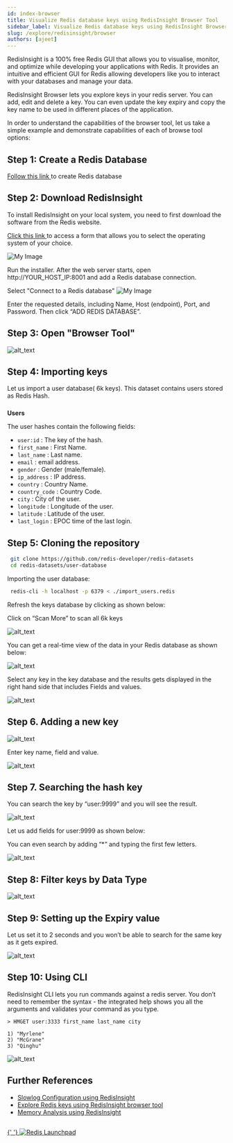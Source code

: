 ```yaml
---
id: index-browser
title: Visualize Redis database keys using RedisInsight Browser Tool
sidebar_label: Visualize Redis database keys using RedisInsight Browser Tool
slug: /explore/redisinsight/browser
authors: [ajeet]
---
```



RedisInsight is a 100% free Redis GUI that allows you to visualise, monitor, and optimize while developing your applications with Redis. It provides an intuitive and efficient GUI for Redis allowing developers like you to interact with your databases and manage your data.

RedisInsight Browser lets you explore keys in your redis server. You can add, edit and delete a key. You can even update the key expiry and copy the key name to be used in different places of the application.

In order to understand the capabilities of the browser tool, let us take a simple example and demonstrate capabilities of each of browse tool options:

## Step 1: Create a Redis Database

[Follow this link ](https://developer.redis.com/create)to create Redis database

## Step 2: Download RedisInsight

To install RedisInsight on your local system, you need to first download the software from the Redis website.

[Click this link ](https://redis.com/redis-enterprise/redis-insight/#insight-form) to access a form that allows you to select the operating system of your choice.

![My Image](images/redisinsightinstall.png)

Run the installer. After the web server starts, open http://YOUR_HOST_IP:8001 and add a Redis database connection.

Select "Connect to a Redis database"
![My Image](images/redisinsight4.png)

Enter the requested details, including Name, Host (endpoint), Port, and Password. Then click “ADD REDIS DATABASE”.

## Step 3: Open "Browser Tool"

![alt_text](images/image1.png)

## Step 4: Importing keys

Let us import a user database( 6k keys). This dataset contains users stored as Redis Hash.

###

**Users**

The user hashes contain the following fields:

- `user:id` : The key of the hash.
- `first_name` : First Name.
- `last_name` : Last name.
- `email` : email address.
- `gender` : Gender (male/female).
- `ip_address` : IP address.
- `country` : Country Name.
- `country_code` : Country Code.
- `city` : City of the user.
- `longitude` : Longitude of the user.
- `latitude` : Latitude of the user.
- `last_login` : EPOC time of the last login.

## Step 5: Cloning the repository

```bash
 git clone https://github.com/redis-developer/redis-datasets
 cd redis-datasets/user-database
```

Importing the user database:

```bash
 redis-cli -h localhost -p 6379 < ./import_users.redis
```

Refresh the keys database by clicking as shown below:

Click on “Scan More” to scan all 6k keys

![alt_text](images/image3.png)

You can get a real-time view of the data in your Redis database as shown below:

![alt_text](images/image4.png)

Select any key in the key database and the results gets displayed in the right hand side that includes Fields and values.

![alt_text](images/image5.png)

## Step 6. Adding a new key

![alt_text](images/image6.png)

Enter key name, field and value.

![alt_text](images/image7.png)

## Step 7. Searching the hash key

You can search the key by “user:9999” and you will see the result.

![alt_text](images/image8.png)

Let us add fields for user:9999 as shown below:

You can even search by adding “\*” and typing the first few letters.

![alt_text](images/image10.png)

## Step 8: Filter keys by Data Type

![alt_text](images/image12.png)

## Step 9: Setting up the Expiry value

Let us set it to 2 seconds and you won’t be able to search for the same key as it gets expired.

![alt_text](images/image13.png)

## Step 10: Using CLI

RedisInsight CLI lets you run commands against a redis server. You don’t need to remember the syntax - the integrated help shows you all the arguments and validates your command as you type.

```
> HMGET user:3333 first_name last_name city

1) "Myrlene"
2) "McGrane"
3) "Qinghu"
```

![alt_text](images/image14.png)

## Further References

- [Slowlog Configuration using RedisInsight](/explore/redisinsight/slowlog)
- [Explore Redis keys using RedisInsight browser tool](/explore/redisinsight/browser)
- [Memory Analysis using RedisInsight](/explore/redisinsight/memoryanalyzer)

##

<div>
  <a
    href="https://launchpad.redis.com"
    target="_blank"
    rel="noopener"
    className="link">
    {' '}
    <img
      src="/img/launchpad.png"
      className="thumb"
      loading="lazy"
      alt="Redis Launchpad"
    />
  </a>
</div>
